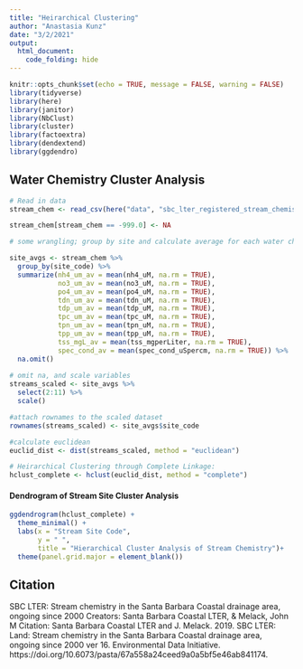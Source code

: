 ```yaml
---
title: "Heirarchical Clustering"
author: "Anastasia Kunz"
date: "3/2/2021"
output:
  html_document:
    code_folding: hide
---
```


```r
knitr::opts_chunk$set(echo = TRUE, message = FALSE, warning = FALSE)
library(tidyverse)
library(here)
library(janitor)
library(NbClust)
library(cluster)
library(factoextra)
library(dendextend)
library(ggdendro)
```

## Water Chemistry Cluster Analysis

```r
# Read in data
stream_chem <- read_csv(here("data", "sbc_lter_registered_stream_chemistry.csv"))

stream_chem[stream_chem == -999.0] <- NA


```

```r

# some wrangling; group by site and calculate average for each water chemistry metric

site_avgs <- stream_chem %>% 
  group_by(site_code) %>% 
  summarize(nh4_um_av = mean(nh4_uM, na.rm = TRUE),
            no3_um_av = mean(no3_uM, na.rm = TRUE),
            po4_um_av = mean(po4_uM, na.rm = TRUE),
            tdn_um_av = mean(tdn_uM, na.rm = TRUE),
            tdp_um_av = mean(tdp_uM, na.rm = TRUE),
            tpc_um_av = mean(tpc_uM, na.rm = TRUE),
            tpn_um_av = mean(tpn_uM, na.rm = TRUE),
            tpp_um_av = mean(tpp_uM, na.rm = TRUE),
            tss_mgL_av = mean(tss_mgperLiter, na.rm = TRUE),
            spec_cond_av = mean(spec_cond_uSpercm, na.rm = TRUE)) %>% 
  na.omit()
  
# omit na, and scale variables
streams_scaled <- site_avgs %>% 
  select(2:11) %>% 
  scale()

#attach rownames to the scaled dataset
rownames(streams_scaled) <- site_avgs$site_code

#calculate euclidean
euclid_dist <- dist(streams_scaled, method = "euclidean")

# Heirarchical Clustering through Complete Linkage:
hclust_complete <- hclust(euclid_dist, method = "complete")


```

#### Dendrogram of Stream Site Cluster Analysis

```r
ggdendrogram(hclust_complete) +
  theme_minimal() +
  labs(x = "Stream Site Code",
       y = " ",
       title = "Hierarchical Cluster Analysis of Stream Chemistry")+
  theme(panel.grid.major = element_blank())
```




## Citation

SBC LTER: Stream chemistry in the Santa Barbara Coastal drainage area, ongoing since 2000
Creators: Santa Barbara Coastal LTER, & Melack, John M
Citation: Santa Barbara Coastal LTER and J. Melack. 2019. SBC LTER: Land: Stream chemistry in the Santa Barbara Coastal drainage area, ongoing since 2000 ver 16. Environmental Data Initiative. https://doi.org/10.6073/pasta/67a558a24ceed9a0a5bf5e46ab841174. 

